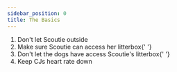 ```yaml
---
sidebar_position: 0
title: The Basics
---
```


<ol>
<li>
  Don't let Scoutie outside <i class="fa-solid fa-cat"></i>
</li>
<li>
  Make sure Scoutie can access her litterbox{' '} <i class="fa-solid fa-poo"></i>
</li>
<li>
  Don't let the dogs have access Scoutie's litterbox{' '} <i class="fa-solid fa-poop"></i>
</li>
<li>
  Keep CJs heart rate down <i class="fa-solid fa-heart"></i>
</li>
</ol>
